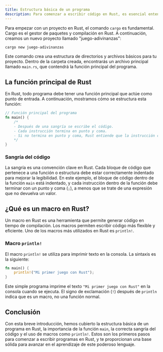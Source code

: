 ```yaml
---
title: Estructura básica de un programa
description: Para comenzar a escribir código en Rust, es esencial entender la estructura básica de un programa. En este artículo, exploraremos los conceptos clave, desde la creación de un proyecto hasta el uso de macros.
---
```


Para empezar con un proyecto en Rust, el comando `cargo` es fundamental. Cargo es el gestor de paquetes y compilación en Rust. A continuación, creamos un nuevo proyecto llamado "juego-adivinanzas":

```bash
cargo new juego-adivinanzas
```

Este comando crea una estructura de directorios y archivos básicos para tu proyecto. Dentro de la carpeta creada, encontrarás un archivo principal llamado `main.rs`, que contendrá la función principal del programa.

## La función principal de Rust

En Rust, todo programa debe tener una función principal que actúe como punto de entrada. A continuación, mostramos cómo se estructura esta función:

```rust
// Función principal del programa
fn main() {
    /*
    - Después de una sangría se escribe el código.
    - Cada instrucción termina en punto y coma.
    - Si no termina en punto y coma, Rust entiende que la instrucción continúa.
    */
}
```

### Sangría del código

La sangría es una convención clave en Rust. Cada bloque de código que pertenece a una función o estructura debe estar correctamente indentado para mejorar la legibilidad. En este ejemplo, el bloque de código dentro de la función `main` está indentado, y cada instrucción dentro de la función debe terminar con un punto y coma (`;`), a menos que se trate de una expresión que no devuelva un valor.

## ¿Qué es un macro en Rust?

Un macro en Rust es una herramienta que permite generar código en tiempo de compilación. Los macros permiten escribir código más flexible y eficiente. Uno de los macros más utilizados en Rust es `println!`.

### Macro `println!`

El macro `println!` se utiliza para imprimir texto en la consola. La sintaxis es la siguiente:

```rust
fn main() {
    println!("Mi primer juego con Rust");
}
```

Este simple programa imprime el texto `"Mi primer juego con Rust"` en la consola cuando se ejecuta. El signo de exclamación (`!`) después de `println` indica que es un macro, no una función normal.

## Conclusión

Con esta breve introducción, hemos cubierto la estructura básica de un programa en Rust, la importancia de la función `main`, la correcta sangría del código y el uso de macros como `println!`. Estos son los primeros pasos para comenzar a escribir programas en Rust, y te proporcionan una base sólida para avanzar en el aprendizaje de este poderoso lenguaje.

 
